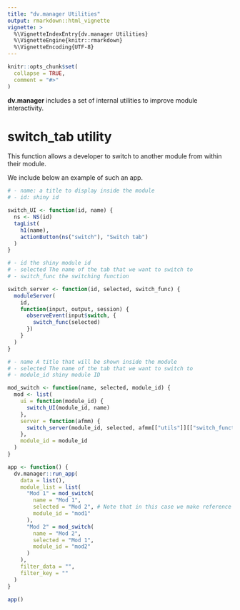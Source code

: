 ```yaml
---
title: "dv.manager Utilities"
output: rmarkdown::html_vignette
vignette: >
  %\VignetteIndexEntry{dv.manager Utilities}
  %\VignetteEngine{knitr::rmarkdown}
  %\VignetteEncoding{UTF-8}
---
```


```r
knitr::opts_chunk$set(
  collapse = TRUE,
  comment = "#>"
)
```

**dv.manager** includes a set of internal utilities to improve module interactivity.

# switch_tab utility

This function allows a developer to switch to another module from within their module.

We include below an example of such an app.

```r
# - name: a title to display inside the module
# - id: shiny id

switch_UI <- function(id, name) {
  ns <- NS(id)
  tagList(
    h1(name),
    actionButton(ns("switch"), "Switch tab")
  )
}

# - id the shiny module id
# - selected The name of the tab that we want to switch to
# - switch_func the switching function

switch_server <- function(id, selected, switch_func) {
  moduleServer(
    id,
    function(input, output, session) {
      observeEvent(input$switch, {
        switch_func(selected)
      })
    }
  )
}

# - name A title that will be shown inside the module
# - selected The name of the tab that we want to switch to
# - module_id shiny module ID

mod_switch <- function(name, selected, module_id) {
  mod <- list(
    ui = function(module_id) {
      switch_UI(module_id, name)
    },
    server = function(afmm) {
      switch_server(module_id, selected, afmm[["utils"]][["switch_function"]])
    },
    module_id = module_id
  )
}

app <- function() {
  dv.manager::run_app(
    data = list(),
    module_list = list(
      "Mod 1" = mod_switch(
        name = "Mod 1",
        selected = "Mod 2", # Note that in this case we make reference to the name of the entry in the list and not to the module_id. This functionality is based on updateTabsetpanel that works with the tab titles.
        module_id = "mod1"
      ),
      "Mod 2" = mod_switch(
        name = "Mod 2",
        selected = "Mod 1",
        module_id = "mod2"
      )
    ),
    filter_data = "",
    filter_key = ""
  )
}

app()
```

